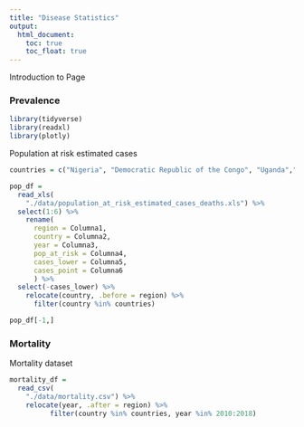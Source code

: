 ```yaml
---
title: "Disease Statistics"
output: 
  html_document:
    toc: true
    toc_float: true
---
```


Introduction to Page

### Prevalence

```r
library(tidyverse)
library(readxl)
library(plotly)
```
Population at risk estimated cases

```r
countries = c("Nigeria", "Democratic Republic of the Congo", "Uganda","Mozambique", "Côte d'Ivoire", "Niger", "Burkina Faso", "Mali", "Angola", "United Republic of Tanzania", "India", "Ghana", "Cameroon", "Rwanda", "Benin", "Malawi", "Kenya", "Guinea", "Burundi")

```

```r
pop_df = 
  read_xls(
    "./data/population_at_risk_estimated_cases_deaths.xls") %>%
  select(1:6) %>%
    rename(
      region = Columna1,
      country = Columna2,
      year = Columna3,
      pop_at_risk = Columna4,
      cases_lower = Columna5,
      cases_point = Columna6
      ) %>%
  select(-cases_lower) %>%
    relocate(country, .before = region) %>%
      filter(country %in% countries)

pop_df[-1,]
```


### Mortality

Mortality dataset
```r
mortality_df = 
  read_csv(
    "./data/mortality.csv") %>%
    relocate(year, .after = region) %>% 
          filter(country %in% countries, year %in% 2010:2018)
```

